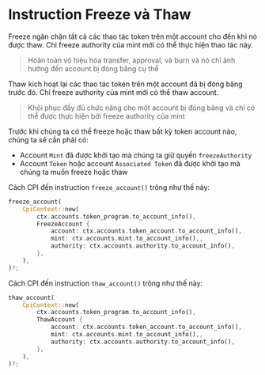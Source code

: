 
# Instruction Freeze và Thaw

Freeze ngăn chặn tất cả các thao tác token trên một account cho đến khi nó được thaw. Chỉ freeze authority của mint mới có thể thực hiện thao tác này.

> Hoàn toàn vô hiệu hóa transfer, approval, và burn và nó chỉ ảnh hưởng đến account bị đóng băng cụ thể

Thaw kích hoạt lại các thao tác token trên một account đã bị đóng băng trước đó. Chỉ freeze authority của mint mới có thể thaw account.

> Khôi phục đầy đủ chức năng cho một account bị đóng băng và chỉ có thể được thực hiện bởi freeze authority của mint

Trước khi chúng ta có thể freeze hoặc thaw bất kỳ token account nào, chúng ta sẽ cần phải có:
- Account `Mint` đã được khởi tạo mà chúng ta giữ quyền `freezeAuthority`
- Account `Token` hoặc account `Associated Token` đã được khởi tạo mà chúng ta muốn freeze hoặc thaw

Cách CPI đến instruction `freeze_account()` trông như thế này:

```rust
freeze_account(
    CpiContext::new(
        ctx.accounts.token_program.to_account_info(),
        FreezeAccount {
            account: ctx.accounts.token_account.to_account_info(),
            mint: ctx.accounts.mint.to_account_info(),,
            authority: ctx.accounts.authority.to_account_info(),
        },
    ),
)?;
```

Cách CPI đến instruction `thaw_account()` trông như thế này:

```rust
thaw_account(
    CpiContext::new(
        ctx.accounts.token_program.to_account_info(),
        ThawAccount {
            account: ctx.accounts.token_account.to_account_info(),
            mint: ctx.accounts.mint.to_account_info(),,
            authority: ctx.accounts.authority.to_account_info(),
        },
    ),
)?;
```